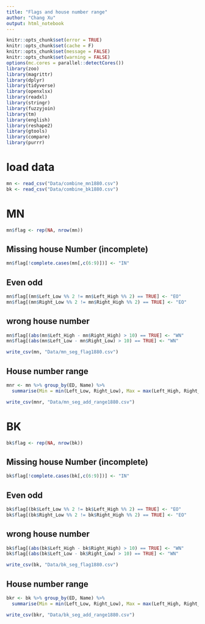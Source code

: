 ```yaml
---
title: "Flags and house number range"
author: "Chang Xu"
output: html_notebook
---
```


```r
knitr::opts_chunk$set(error = TRUE)
knitr::opts_chunk$set(cache = F)
knitr::opts_chunk$set(message = FALSE)
knitr::opts_chunk$set(warning = FALSE)
options(mc.cores = parallel::detectCores())
library(zoo)
library(magrittr)
library(dplyr)
library(tidyverse)
library(openxlsx)
library(readxl)
library(stringr)
library(fuzzyjoin)
library(tm)
library(english)
library(reshape2)
library(gtools)
library(compare)
library(purrr)
```

# load data
```r
mn <- read_csv("Data/combine_mn1880.csv")
bk <- read_csv("Data/combine_bk1880.csv")
```

# MN

```r
mn$flag <- rep(NA, nrow(mn))
```

## Missing house Number (incomplete)

```r
mn$flag[!complete.cases(mn[,c(6:9)])] <- "IN"
```

## Even odd 

```r
mn$flag[(mn$Left_Low %% 2 != mn$Left_High %% 2) == TRUE] <- "EO"
mn$flag[(mn$Right_Low %% 2 != mn$Right_High %% 2) == TRUE] <- "EO"
```

## wrong house number

```r
mn$flag[(abs(mn$Left_High - mn$Right_High) > 10) == TRUE] <- "WN"
mn$flag[(abs(mn$Left_Low - mn$Right_Low) > 10) == TRUE] <- "WN"
```

```r
write_csv(mn, "Data/mn_seg_flag1880.csv")
```

## House number range

```r
mnr <- mn %>% group_by(ED, Name) %>% 
  summarise(Min = min(Left_Low, Right_Low), Max = max(Left_High, Right_High))
```
```r
write_csv(mnr, "Data/mn_seg_add_range1880.csv")
```



# BK

```r
bk$flag <- rep(NA, nrow(bk))
```

## Missing house Number (incomplete)

```r
bk$flag[!complete.cases(bk[,c(6:9)])] <- "IN"
```

## Even odd 

```r
bk$flag[(bk$Left_Low %% 2 != bk$Left_High %% 2) == TRUE] <- "EO"
bk$flag[(bk$Right_Low %% 2 != bk$Right_High %% 2) == TRUE] <- "EO"
```

## wrong house number

```r
bk$flag[(abs(bk$Left_High - bk$Right_High) > 10) == TRUE] <- "WN"
bk$flag[(abs(bk$Left_Low - bk$Right_Low) > 10) == TRUE] <- "WN"
```

```r
write_csv(bk, "Data/bk_seg_flag1880.csv")
```

## House number range

```r
bkr <- bk %>% group_by(ED, Name) %>% 
  summarise(Min = min(Left_Low, Right_Low), Max = max(Left_High, Right_High))
```
```r
write_csv(bkr, "Data/bk_seg_add_range1880.csv")
```

















